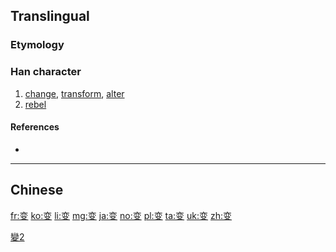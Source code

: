 {{also|變|変}}
==Translingual==
{{ja-forms|[[変]]|变|[[變]]}}

===Etymology===
{{Han simp|變|f=䜌|t=亦|f2=攴|t2=又}}

===Han character===
{{Han char|rn=29|rad=又|as=06|sn=8|four=00407|canj=YCE|ids=⿱亦又}}

# [[change]], [[transform]], [[alter]]
# [[rebel]]

====References====
* {{Han ref|kx=0166.071|hdz=10397.010|uh=53D8|ud=21464}}

----

==Chinese==
{{zh-see|變}}

[[Category:CJKV characters simplified differently in Japan and China|變2]]

[[fr:变]]
[[ko:变]]
[[li:变]]
[[mg:变]]
[[ja:变]]
[[no:变]]
[[pl:变]]
[[ta:变]]
[[uk:变]]
[[zh:变]]
